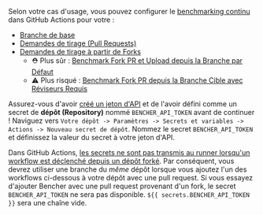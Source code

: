 Selon votre cas d'usage, vous pouvez configurer le [benchmarking continu][continuous benchmarking] dans GitHub Actions pour votre :

- [Branche de base][base branch]
- [Demandes de tirage (Pull Requests)][pull requests]
- [Demandes de tirage à partir de Forks][fork pull requests]
    - ⛑️ Plus sûr : [Benchmark Fork PR et Upload depuis la Branche par Défaut][benchmark fork pr and upload from default branch]
    - ⚠️ Plus risqué : [Benchmark Fork PR depuis la Branche Cible avec Réviseurs Requis][benchmark fork pr from target branch with required reviewers]

Assurez-vous d'avoir [créé un jeton d'API][create an api token]
et de l'avoir défini comme un secret de **dépôt (Repository)** nommé `BENCHER_API_TOKEN` avant de continuer !
Naviguez vers `Votre dépôt -> Paramètres -> Secrets et variables -> Actions -> Nouveau secret de dépôt`.
Nommez le secret `BENCHER_API_TOKEN` et définissez la valeur du secret à votre jeton d'API.

Dans GitHub Actions,
[les secrets ne sont pas transmis au runner lorsqu'un workflow est déclenché depuis un dépôt forké][github actions secrets].
Par conséquent, vous devrez utiliser une branche du _même_ dépôt
lorsque vous ajoutez l'un des workflows ci-dessous à votre dépôt avec une pull request.
Si vous essayez d'ajouter Bencher avec une pull request provenant d'un fork,
le secret `BENCHER_API_TOKEN` ne sera pas disponible.
`${{ secrets.BENCHER_API_TOKEN }}` sera une chaîne vide.

[github actions secrets]: https://docs.github.com/fr/actions/security-guides/using-secrets-in-github-actions#using-secrets-in-a-workflow

[continuous benchmarking]: /fr/docs/explanation/continuous-benchmarking/
[create an api token]: /fr/docs/tutorial/quick-start/#create-an-api-token

[base branch]: #base-branch
[pull requests]: #pull-requests
[fork pull requests]: #pull-requests-from-forks
[benchmark fork pr and upload from default branch]: #benchmark-fork-pr-and-upload-from-default-branch
[benchmark fork pr from target branch with required reviewers]: #benchmark-fork-pr-from-target-branch-with-required-reviewers